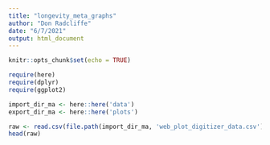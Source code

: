 ```yaml
---
title: "longevity_meta_graphs"
author: "Don Radcliffe"
date: "6/7/2021"
output: html_document
---
```


```r
knitr::opts_chunk$set(echo = TRUE)
```

```r
require(here)
require(dplyr)
require(ggplot2)

import_dir_ma <- here::here('data')
export_dir_ma <- here::here('plots')

raw <- read.csv(file.path(import_dir_ma, 'web_plot_digitizer_data.csv'))
head(raw)
```
